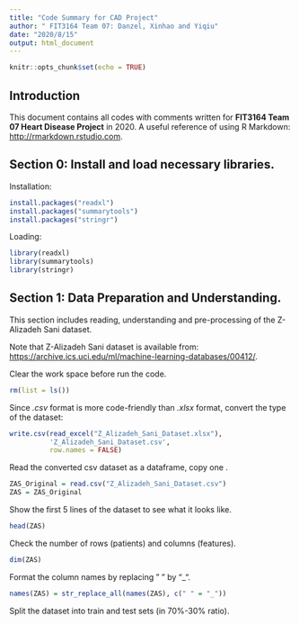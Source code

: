 ```yaml
---
title: "Code Summary for CAD Project"
author: " FIT3164 Team 07: Danzel, Xinhao and Yiqiu"
date: "2020/8/15"
output: html_document
---
```


```r
knitr::opts_chunk$set(echo = TRUE)
```

## Introduction

This document contains all codes with comments written for **FIT3164 Team 07 Heart Disease Project** in 2020.
A useful reference of using R Markdown: <http://rmarkdown.rstudio.com>.

## Section 0: Install and load necessary libraries.
Installation:
```r
install.packages("readxl")
install.packages("summarytools")
install.packages("stringr")
```

Loading:
```r
library(readxl)
library(summarytools)
library(stringr)
```

## Section 1: Data Preparation and Understanding.

This section includes reading, understanding and pre-processing of the Z-Alizadeh Sani dataset.

Note that Z-Alizadeh Sani dataset is available from: <https://archive.ics.uci.edu/ml/machine-learning-databases/00412/>.

Clear the work space before run the code.
```r
rm(list = ls())
```

Since *.csv* format is more code-friendly than *.xlsx* format, convert the type of the dataset:
```r
write.csv(read_excel("Z_Alizadeh_Sani_Dataset.xlsx"), 
          'Z_Alizadeh_Sani_Dataset.csv', 
          row.names = FALSE)
```

Read the converted csv dataset as a dataframe, copy one .
```r
ZAS_Original = read.csv("Z_Alizadeh_Sani_Dataset.csv")
ZAS = ZAS_Original
```

Show the first 5 lines of the dataset to see what it looks like.
```r
head(ZAS)
```

Check the number of rows (patients) and columns (features).
```r
dim(ZAS)
```

Format the column names by replacing " " by "_".
```r
names(ZAS) = str_replace_all(names(ZAS), c(" " = "_"))
```



Split the dataset into train and test sets (in 70%-30% ratio).
```r

```